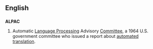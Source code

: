 ==English==

==={{acronym}}===
'''ALPAC'''

# Automatic [[language processing|Language Processing]] Advisory [[committee|Committee]], a  1964 U.S. government committee who issued a report about [[automated]] [[translation]].